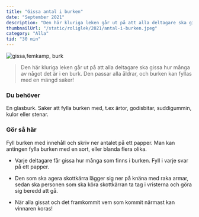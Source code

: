 ```yaml
---
title: "Gissa antal i burken"
date: "September 2021"
description: "Den här kluriga leken går ut på att alla deltagare ska gissa hur många av något det är i en burk."
thumbnailUrl: "/static/roliglek/2021/antal-i-burken.jpeg"
category: "Alla"
tid: "30 min"
---
```


![gissa,femkamp,  burk ](/static/roliglek/2021/antal-i-burken.jpeg)

> Den här kluriga leken går ut på att alla deltagare ska gissa hur många av något det är i en burk. Den passar alla åldrar, och burken kan fyllas med en mängd saker!

### Du behöver

En glasburk. Saker att fylla burken med, t.ex ärtor, godisbitar, suddigummin, kulor eller stenar.

### Gör så här

Fyll burken med innehåll och skriv ner antalet på ett papper. Man kan antingen fylla burken med en sort, eller blanda flera olika.

- Varje deltagare får gissa hur många som finns i burken. Fyll i varje svar på ett papper.

- Den som ska agera skottkärra lägger sig ner på knäna med raka armar, sedan ska personen som ska köra skottkärran ta tag i vristerna och göra sig beredd att gå.

- När alla gissat och det framkommit vem som kommit närmast kan vinnaren koras!
